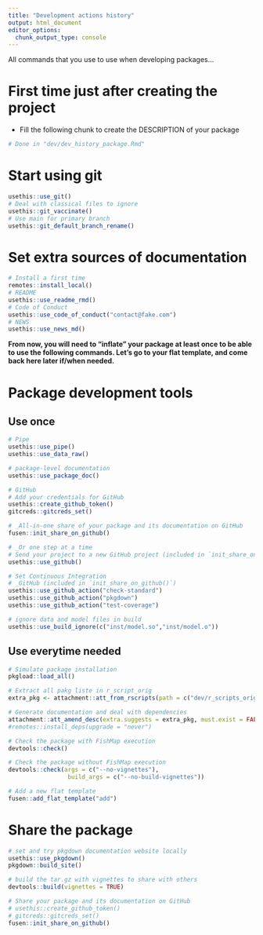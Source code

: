 ```yaml
---
title: "Development actions history"
output: html_document
editor_options: 
  chunk_output_type: console
---
```


All commands that you use to use when developing packages...

# First time just after creating the project

- Fill the following chunk to create the DESCRIPTION of your package

```r
# Done in "dev/dev_history_package.Rmd"
```

# Start using git

```r
usethis::use_git()
# Deal with classical files to ignore
usethis::git_vaccinate()
# Use main for primary branch
usethis::git_default_branch_rename()
```

# Set extra sources of documentation

```r
# Install a first time
remotes::install_local()
# README
usethis::use_readme_rmd()
# Code of Conduct
usethis::use_code_of_conduct("contact@fake.com")
# NEWS
usethis::use_news_md()
```

**From now, you will need to "inflate" your package at least once to be able to use the following commands. Let's go to your flat template, and come back here later if/when needed.**


# Package development tools
## Use once

```r
# Pipe
usethis::use_pipe()
usethis::use_data_raw()

# package-level documentation
usethis::use_package_doc()

# GitHub
# Add your credentials for GitHub
usethis::create_github_token()
gitcreds::gitcreds_set()

# _All-in-one share of your package and its documentation on GitHub
fusen::init_share_on_github()

# _Or one step at a time
# Send your project to a new GitHub project (included in `init_share_on_github()`)
usethis::use_github()

# Set Continuous Integration
# _GitHub (included in `init_share_on_github()`)
usethis::use_github_action("check-standard")
usethis::use_github_action("pkgdown")
usethis::use_github_action("test-coverage")

# ignore data and model files in build
usethis::use_build_ignore(c("inst/model.so","inst/model.o"))
```

## Use everytime needed

```r
# Simulate package installation
pkgload::load_all()

# Extract all pakg liste in r_script_orig
extra_pkg <- attachment::att_from_rscripts(path = c("dev/r_scripts_orig/", "dev/r_scripts_orig/function/"))

# Generate documentation and deal with dependencies
attachment::att_amend_desc(extra.suggests = extra_pkg, must.exist = FALSE)
#remotes::install_deps(upgrade = "never")

# Check the package with FishMap execution
devtools::check()

# Check the package without FishMap execution
devtools::check(args = c("--no-vignettes"),
                 build_args = c("--no-build-vignettes"))

# Add a new flat template
fusen::add_flat_template("add")
```

# Share the package

```r
# set and try pkgdown documentation website locally
usethis::use_pkgdown()
pkgdown::build_site()

# build the tar.gz with vignettes to share with others
devtools::build(vignettes = TRUE)

# Share your package and its documentation on GitHub
# usethis::create_github_token()
# gitcreds::gitcreds_set()
fusen::init_share_on_github()
```

